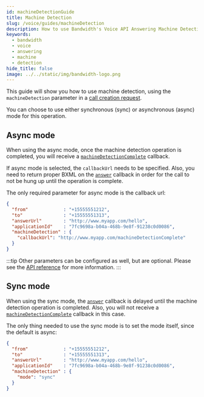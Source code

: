 ```yaml
---
id: machineDetectionGuide
title: Machine Detection
slug: /voice/guides/machineDetection
description: How to use Bandwidth's Voice API Answering Machine Detection Feature
keywords:
  - bandwidth
  - voice
  - answering
  - machine
  - detection
hide_title: false
image: ../../static/img/bandwidth-logo.png
---
```


This guide will show you how to use machine detection, using the `machineDetection` parameter in a [call creation request](/apis/voice#operation/createCall).

You can choose to use either synchronous (sync) or asynchronous (async) mode for this operation.

## Async mode

When using the async mode, once the machine detection operation is completed, you will receive a [`machineDetectionComplete`](/docs/voice/webhooks/machineDetectionComplete) callback.

If async mode is selected, the `callbackUrl` needs to be specified. Also, you need to return proper BXML on the [`answer`](/docs/voice/webhooks/answer) callback in order for the call to not be hung up until the operation is complete.

The only required parameter for async mode is the callback url:

```json
{
  "from"             : "+15555551212",
  "to"               : "+15555551313",
  "answerUrl"        : "http://www.myapp.com/hello",
  "applicationId"    : "7fc9698a-b04a-468b-9e8f-91238c0d0086",
  "machineDetection" : {
    "callbackUrl": "http://www.myapp.com/machineDetectionComplete"
  }
}
```

:::tip
Other parameters can be configured as well, but are optional. Please see the [API reference](/apis/voice#operation/createCall) for more information.
:::

## Sync mode

When using the sync mode, the [`answer`](/docs/voice/webhooks/answer) callback is delayed until the machine detection operation is completed. Also, you will not receive a [`machineDetectionComplete`](/docs/voice/webhooks/machineDetectionComplete) callback in this case.

The only thing needed to use the sync mode is to set the mode itself, since the default is async:

```json
{
  "from"             : "+15555551212",
  "to"               : "+15555551313",
  "answerUrl"        : "http://www.myapp.com/hello",
  "applicationId"    : "7fc9698a-b04a-468b-9e8f-91238c0d0086",
  "machineDetection" : {
    "mode": "sync"
  }
}
```
